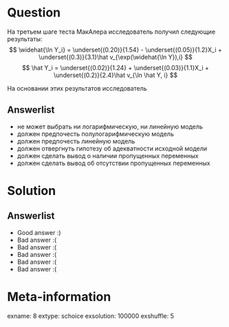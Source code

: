 Question
========
На третьем шаге теста МакАлера исследователь получил следующие результаты:
$$
\widehat{\ln Y_i} = \underset{(0.20)}{1.54} - \underset{(0.05)}{1.2}X_i + \underset{(0.3)}{3.1}\hat v_{\exp(\widehat{\ln Y}),i}
$$
$$
\hat Y_i = \underset{(0.02)}{1.24} + \underset{(0.03)}{1.1}X_i + \underset{(0.2)}{2.4}\hat v_{\ln \hat Y, i}
$$


На основании этих результатов исследователь


Answerlist
----------
*  не может выбрать ни логарифмическую, ни линейную модель
*  должен предпочесть полулогарифмическую модель
*  должен предпочесть линейную модель
*  должен отвергнуть гипотезу об адекватности исходной модели
*  должен сделать вывод о наличии пропущенных переменных
*  должен сделать вывод об отсутствии пропущенных переменных

Solution
========

Answerlist
----------
*  Good answer :)
*  Bad answer :(
*  Bad answer :(
*  Bad answer :(
*  Bad answer :(
*  Bad answer :(

Meta-information
================
exname: 8
extype: schoice
exsolution: 100000
exshuffle: 5
